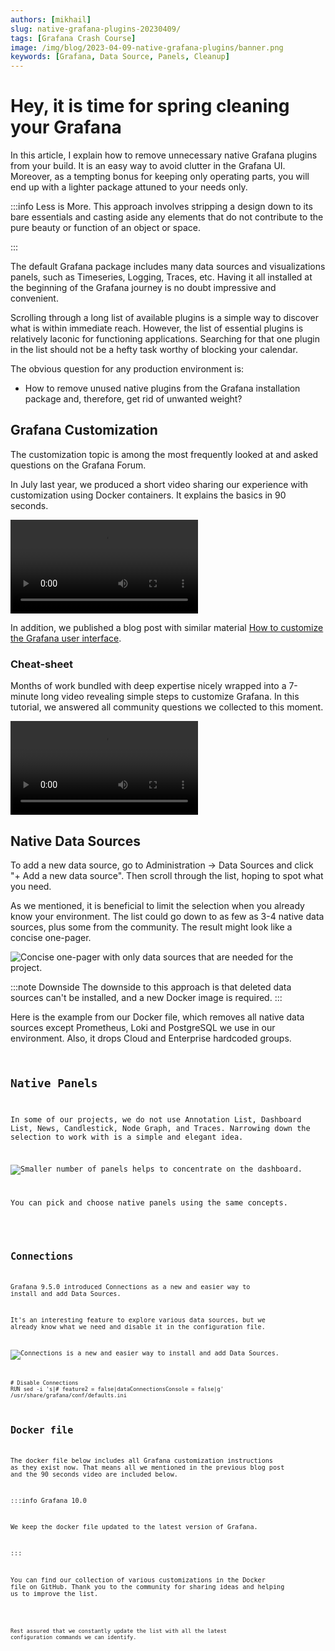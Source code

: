 ```yaml
---
authors: [mikhail]
slug: native-grafana-plugins-20230409/
tags: [Grafana Crash Course]
image: /img/blog/2023-04-09-native-grafana-plugins/banner.png
keywords: [Grafana, Data Source, Panels, Cleanup]
---
```



# Hey, it is time for spring cleaning your Grafana

In this article, I explain how to remove unnecessary native Grafana plugins from your build. It is an easy way to avoid clutter in the Grafana UI. Moreover, as a tempting bonus for keeping only operating parts, you will end up with a lighter package attuned to your needs only.

:::info Less is More.
This approach involves stripping a design down to its bare essentials and casting aside any elements that do not contribute to the pure beauty or function of an object or space.

:::

The default Grafana package includes many data sources and visualizations panels, such as Timeseries, Logging, Traces, etc. Having it all installed at the beginning of the Grafana journey is no doubt impressive and convenient.

Scrolling through a long list of available plugins is a simple way to discover what is within immediate reach.
However, the list of essential plugins is relatively laconic for functioning applications. Searching for that one plugin in the list should not be a hefty task worthy of blocking your calendar.

The obvious question for any production environment is:

- How to remove unused native plugins from the Grafana installation package and, therefore, get rid of unwanted weight?

## Grafana Customization

The customization topic is among the most frequently looked at and asked questions on the Grafana Forum.

In July last year, we produced a short video sharing our experience with customization using Docker containers. It explains the basics in 90 seconds.

<Video
  src="https://www.youtube.com/embed/3GRoa8TzIxY"
  title="Change titles, icons, footer, default dashboard in Grafana 9."
/>

In addition, we published a blog post with similar material [How to customize the Grafana user interface](/blog/how-to-customize-the-grafana-user-interface-8d70a42dc2b6/).

### Cheat-sheet

Months of work bundled with deep expertise nicely wrapped into a 7-minute long video revealing simple steps to customize Grafana. In this tutorial, we answered all community questions we collected to this moment.

<Video
  src="https://www.youtube.com/embed/ChI78v4UZc0"
  title="How to customize Grafana 9.4. A cheat-sheet for Docker container and Windows."
/>

## Native Data Sources

To add a new data source, go to Administration -> Data Sources and click "+ Add a new data source". Then scroll through the list, hoping to spot what you need.

As we mentioned, it is beneficial to limit the selection when you already know your environment. The list could go down to as few as 3-4 native data sources, plus some from the community. The result might look like a concise one-pager.

<Image
  title="Concise one-pager with only data sources that are needed for the project."
  src="/img/blog/2023-04-09-native-grafana-plugins/datasources.png"
/>

:::note Downside
The downside to this approach is that deleted data sources can't be installed, and a new Docker image is required.
:::

Here is the example from our Docker file, which removes all native data sources except Prometheus, Loki and PostgreSQL we use in our environment. Also, it drops Cloud and Enterprise hardcoded groups.

<Code
  url="https://github.com/VolkovLabs/volkovlabs.io/blob/main/blog/2023-04-09-native-grafana-plugins/datasources.docker"
  language="docker"
/>

## Native Panels

In some of our projects, we do not use Annotation List, Dashboard List, News, Candlestick, Node Graph, and Traces.
Narrowing down the selection to work with is a simple and elegant idea.

<Image
  title="Smaller number of panels helps to concentrate on the dashboard."
  src="/img/blog/2023-04-09-native-grafana-plugins/panels.png"
/>

You can pick and choose native panels using the same concepts.

<Code
  url="https://github.com/VolkovLabs/volkovlabs.io/blob/main/blog/2023-04-09-native-grafana-plugins/panels.docker"
  language="docker"
/>

## Connections

Grafana 9.5.0 introduced Connections as a new and easier way to install and add Data Sources.

It's an interesting feature to explore various data sources, but we already know what we need and disable it in the configuration file.

<Image
  title="Connections is a new and easier way to install and add Data Sources."
  src="/img/blog/2023-04-09-native-grafana-plugins/connections.png"
/>

```docker
# Disable Connections
RUN sed -i 's|# feature2 = false|dataConnectionsConsole = false|g' /usr/share/grafana/conf/defaults.ini
```

## Docker file

The docker file below includes all Grafana customization instructions as they exist now. That means all we mentioned in the previous blog post and the 90 seconds video are included below.

:::info Grafana 10.0

We keep the docker file updated to the latest version of Grafana.

:::

You can find our collection of various customizations in the Docker file on GitHub. Thank you to the community for sharing ideas and helping us to improve the list.

<Code
  url="https://github.com/VolkovLabs/volkovlabs-app/blob/main/Dockerfile"
  language="docker"
/>

Rest assured that we constantly update the list with all the latest configuration commands we can identify.

